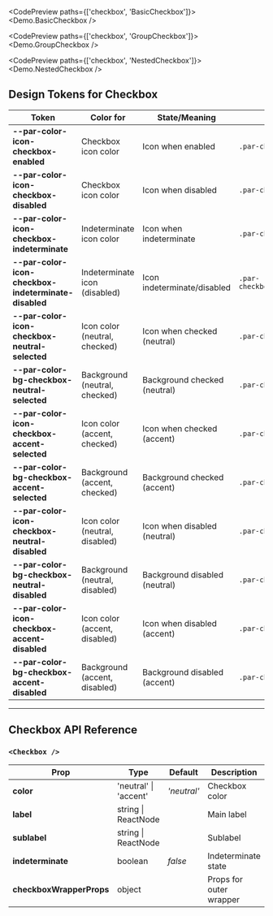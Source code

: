 
<TableOfContents />

<CodePreview paths={['checkbox', 'BasicCheckbox']}>
  <Demo.BasicCheckbox />
</CodePreview>

<CodePreview paths={['checkbox', 'GroupCheckbox']}>
  <Demo.GroupCheckbox />
</CodePreview>

<CodePreview paths={['checkbox', 'NestedCheckbox']}>
  <Demo.NestedCheckbox />
</CodePreview>

## Design Tokens for Checkbox

| **Token**                                            | **Color for**                  | **State/Meaning**             | **CSS Selector(s)**                    |
| ---------------------------------------------------- | ------------------------------ | ----------------------------- | -------------------------------------- |
| **--par-color-icon-checkbox-enabled**                | Checkbox icon color            | Icon when enabled             | `.par-checkbox:not(:disabled)`         |
| **--par-color-icon-checkbox-disabled**               | Checkbox icon color            | Icon when disabled            | `.par-checkbox:disabled`               |
| **--par-color-icon-checkbox-indeterminate**          | Indeterminate icon color       | Icon when indeterminate       | `.par-checkbox.indeterminate`          |
| **--par-color-icon-checkbox-indeterminate-disabled** | Indeterminate icon (disabled)  | Icon indeterminate/disabled   | `.par-checkbox.indeterminate:disabled` |
| **--par-color-icon-checkbox-neutral-selected**       | Icon color (neutral, checked)  | Icon when checked (neutral)   | `.par-checkbox.neutral:checked`        |
| **--par-color-bg-checkbox-neutral-selected**         | Background (neutral, checked)  | Background checked (neutral)  | `.par-checkbox.neutral:checked`        |
| **--par-color-icon-checkbox-accent-selected**        | Icon color (accent, checked)   | Icon when checked (accent)    | `.par-checkbox.accent:checked`         |
| **--par-color-bg-checkbox-accent-selected**          | Background (accent, checked)   | Background checked (accent)   | `.par-checkbox.accent:checked`         |
| **--par-color-icon-checkbox-neutral-disabled**       | Icon color (neutral, disabled) | Icon when disabled (neutral)  | `.par-checkbox.neutral:disabled`       |
| **--par-color-bg-checkbox-neutral-disabled**         | Background (neutral, disabled) | Background disabled (neutral) | `.par-checkbox.neutral:disabled`       |
| **--par-color-icon-checkbox-accent-disabled**        | Icon color (accent, disabled)  | Icon when disabled (accent)   | `.par-checkbox.accent:disabled`        |
| **--par-color-bg-checkbox-accent-disabled**          | Background (accent, disabled)  | Background disabled (accent)  | `.par-checkbox.accent:disabled`        |

---

## Checkbox API Reference

### `<Checkbox />`

| **Prop**                 | **Type**              | **Default** | **Description**         |
| ------------------------ | --------------------- | ----------- | ----------------------- |
| **color**                | 'neutral' \| 'accent' | _'neutral'_ | Checkbox color          |
| **label**                | string \| ReactNode   |             | Main label              |
| **sublabel**             | string \| ReactNode   |             | Sublabel                |
| **indeterminate**        | boolean               | _false_     | Indeterminate state     |
| **checkboxWrapperProps** | object                |             | Props for outer wrapper |

